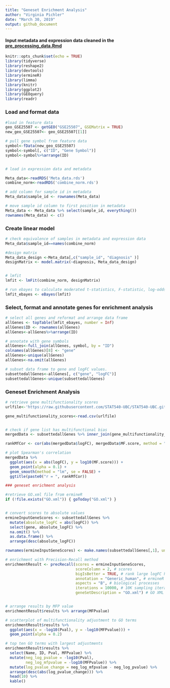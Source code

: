 ---
title: "Geneset Enrichment Analysis"
author: "Virginia Pichler"
date: "March 30, 2019"
output: github_document
---

#### Input metadata and expression data cleaned in the [pre_processing_data.Rmd](https://github.com/STAT540-UBC/Repo_team_Y0ung-parents_W2019/blob/master/code/Pre_processing.rmd)

```{r setup, include=FALSE}
knitr::opts_chunk$set(echo = TRUE)
library(tidyverse)
library(reshape2)
library(devtools)
library(ermineR)
library(limma)
library(knitr)
library(ggplot2)
library(GEOquery)
library(readr)
```
### Load and format data
```{r}
#load in feature data
geo_GSE25507 <- getGEO("GSE25507", GSEMatrix = TRUE)
new_geo_GSE25507<- geo_GSE25507[[1]]

# pull gene symbol from feature data
symbol<-fData(new_geo_GSE25507)
symbol<-symbol[, c("ID", "Gene Symbol")]
symbol<-symbol%>%arrange(ID)


# load in expression data and metadata

Meta_data<-readRDS('Meta_data.rds')
combine_norm<-readRDS('combine_norm.rds')

# add column for sample id in metadata
Meta_data$sample_id <- rownames(Meta_data)

# move sample id column to first position in metadata
Meta_data <- Meta_data %>% select(sample_id, everything())
rownames(Meta_data) <- c()
```
### Create linear model
```{r}
# check equivalence of samples in metadata and expression data
Meta_data$sample_id==names(combine_norm)

#design matrix
Meta_data_design <-Meta_data[,c("sample_id", "diagnosis" )]
designMatrix <- model.matrix(~diagnosis, Meta_data_design)


# lmfit 
lmfit <- lmFit(combine_norm, designMatrix)

# run ebayes to calculate moderated t-statistics, F-statistic, log-odds
lmfit_ebayes <- eBayes(lmfit)
```
### Select, format and annotate genes for enrichment analysis
```{r}
# select all genes and reformat and arrange data frame
allGenes <- topTable(lmfit_ebayes, number = Inf)
allGenes$ID <- rownames(allGenes)
allGenes<-allGenes%>%arrange(ID)

# annotate with gene symbols
allGenes<-full_join(allGenes, symbol, by = "ID")
colnames(allGenes)[8] <- "gene"
allGenes<-unique(allGenes)
allGenes<-na.omit(allGenes)

# subset data frame to gene and logFC values.
subsettedallGenes<-allGenes[, c("gene", "logFC")]
subsettedallGenes<-unique(subsettedallGenes)

```
### Geneset Enrichment Analysis

```{r, warning=FALSE}
# retrieve gene multifunctionality scores
urlfile<-'https://raw.githubusercontent.com/STAT540-UBC/STAT540-UBC.github.io/master/seminars/seminars_winter_2019/seminar10/data/gene_multifunctionality_scores.csv'

gene_multifunctionality_scores<-read.csv(urlfile)


# check if gene list has multifunctional bias
mergedData <- subsettedallGenes %>% inner_join(gene_multifunctionality_scores, by = "gene")

rankMfCor <- cor(abs(mergedData$logFC), mergedData$MF.score, method = "spearman")
```
```{r}
# plot Spearman's correlation 
mergedData %>%
  ggplot(aes(x = abs(logFC), y = log10(MF.score))) + 
  geom_point(alpha = 0.1) +
  geom_smooth(method = "lm", se = FALSE) +
  ggtitle(paste0("r = ", rankMfCor))
```

```{r}
### geneset enrichment analysis

#retrieve GO.xml file from ermineR
if (!file.exists("GO.xml")) { goToday("GO.xml") }


# convert scores to absolute values
ermineInputGeneScores <- subsettedallGenes %>% 
  mutate(absolute_logFC = abs(logFC)) %>% 
  select(gene, absolute_logFC) %>% 
  na.omit() %>% 
  as.data.frame() %>% 
  arrange(desc(absolute_logFC))

rownames(ermineInputGeneScores) <- make.names(subsettedallGenes[,1], unique = TRUE)

# enrichment with Precision-Recall method
enrichmentResult <- precRecall(scores = ermineInputGeneScores, 
                               scoreColumn = 2, # scores 
                               bigIsBetter = TRUE, # rank large logFC higher
                               annotation = "Generic_human", # ermineR Generic_human annotation file
                               aspects = "B", # biological processes 
                               iterations = 10000, # 10K sampling iterations so results are stable
                               geneSetDescription = "GO.xml") # GO XML file


# arrange results by MFP value
enrichmentResult$results %>% arrange(MFPvalue)
```

```{r}
# scatterplot of multifunctionality adjustment to GO terms
enrichmentResult$results %>% 
  ggplot(aes(x = -log10(Pval), y = -log10(MFPvalue))) +
  geom_point(alpha = 0.2)
```

```{r}

# top ten GO terms with largest adjustments 
enrichmentResult$results %>% 
  select(Name, ID, Pval, MFPvalue) %>% 
  mutate(neg_log_pvalue = -log10(Pval),
         neg_log_mfpvalue = -log10(MFPvalue)) %>% 
  mutate(log_pvalue_change = neg_log_mfpvalue - neg_log_pvalue) %>% 
  arrange(desc(abs(log_pvalue_change))) %>% 
  head(10) %>% 
  kable()
```

